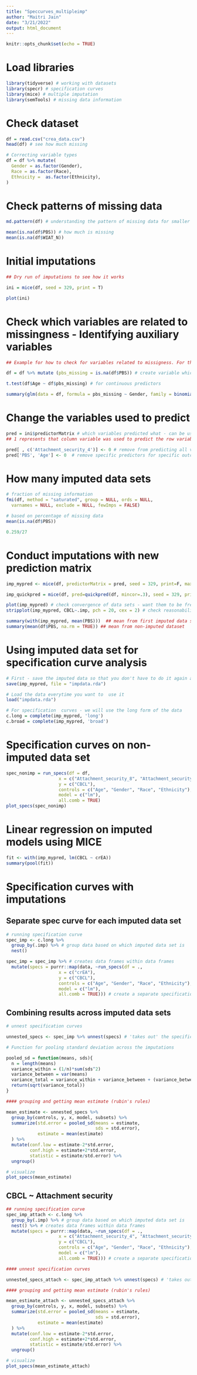 ```yaml
---
title: "Speccurves_multipleimp"
author: "Maitri Jain"
date: "3/21/2022"
output: html_document
---
```


```r
knitr::opts_chunk$set(echo = TRUE)
```

# Load libraries
```r
library(tidyverse) # working with datasets
library(specr) # specification curves
library(mice) # multiple imputation
library(semTools) # missing data information
```

# Check dataset
```r
df = read.csv("crea_data.csv")
head(df) # see how much missing

# Correcting variable types
df = df %>% mutate(
  Gender = as.factor(Gender),
  Race = as.factor(Race),
  Ethnicity =  as.factor(Ethnicity),
)
```

# Check patterns of missing data
```r
md.pattern(df) # understanding the pattern of missing data for smaller data sets

mean(is.na(df$PBS)) # how much is missing
mean(is.na(df$WIAT_N))
```
# Initial imputations
```r

## Dry run of imputations to see how it works

ini = mice(df, seed = 329, print = T)

plot(ini)
```

# Check which variables are related to missingness - Identifying auxiliary variables
```r

## Example for how to check for variables related to missigness. For the sake of today's workshop, we will include all variables in the imputation model (better to err on the side of more!). 

df = df %>% mutate (pbs_missing = is.na(df$PBS)) # create variable which specifies missingness

t.test(df$Age ~ df$pbs_missing) # for continuous predictors

summary(glm(data = df, formula = pbs_missing ~ Gender, family = binomial(link='logit'))) # for categorical predictors
```

# Change the variables used to predict
```r
pred = ini$predictorMatrix # which variables predicted what - can be useful when you don't want certain variables to be predictor. mice doesn't allow you to remove a variable from being predicted unless you also want to remove it from being predictor (will  have to create your own prediction matrix for that)
## 1 represents that column variable was used to predict the row variable

pred[ , c('Attachment_security_4')] <- 0 # remove from predicting all variables
pred['PBS', 'Age'] <- 0  # remove specific predictors for specific outcomes
```

# How many imputed data sets
```r
# fraction of missing information
fmi(df, method = "saturated", group = NULL, ords = NULL,
  varnames = NULL, exclude = NULL, fewImps = FALSE)

# based on percentage of missing data
mean(is.na(df$PBS))

0.259/27
```

# Conduct imputations with new prediction matrix
```r
imp_mypred <- mice(df, predictorMatrix = pred, seed = 329, print=F, maxit = 10, m = 10) # using our own prediction matrix -- change maxit and mice to increase number of iterations and number of imputed data sets

imp_quickpred = mice(df, pred=quickpred(df, mincor=.3), seed = 329, print=F) # setting criteria for which variables should  be used to predict

plot(imp_mypred) # check convergence of data sets - want them to be free of any trends in later iterations
stripplot(imp_mypred, CBCL~.imp, pch = 20, cex = 2) # check reasonability of imputed values

summary(with(imp_mypred, mean(PBS)))  ## mean from first imputed data set
summary(mean(df$PBS, na.rm = TRUE)) ## mean from non-imputed dataset
```

# Using imputed data set for specification curve analysis
```r
# First - save the imputed data so that you don't have to do it again and again
save(imp_mypred, file = "impdata.rda")

# Load the data everytime you want to  use it
load("impdata.rda")

# For specification  curves - we will use the long form of the data
c.long = complete(imp_mypred, 'long')
c.broad = complete(imp_mypred, 'broad')
```

# Specification curves on non-imputed data set
```r
spec_nonimp = run_specs(df = df,
                    x = c("Attachment_security_8", "Attachment_security_4"),
                    y = c("CBCL"),
                    controls = c("Age", "Gender", "Race", "Ethnicity"),
                    model = c("lm"),
                    all.comb = TRUE)
plot_specs(spec_nonimp)
```
# Linear regression on imputed models using MICE
```r
fit <- with(imp_mypred, lm(CBCL ~ crEA))
summary(pool(fit))
```

# Specification curves with imputations

## Separate spec curve for each imputed data set
```r
  
# running specification curve
spec_imp <- c.long %>% 
  group_by(.imp) %>% # group data based on which imputed data set is
  nest()

spec_imp = spec_imp %>% # creates data frames within data frames
  mutate(specs = purrr::map(data, ~run_specs(df = .,
                    x = c("crEA"),
                    y = c("CBCL"),
                    controls = c("Age", "Gender", "Race", "Ethnicity"),
                    model = c("lm"),
                    all.comb = TRUE))) # create a separate specification curve for each imputed data set

```

## Combining results across imputed data sets
```r

# unnest specification curves

unnested_specs <- spec_imp %>% unnest(specs) # 'takes out' the specifications from the dataframe

# Function for pooling standard deviation across the imputations

pooled_sd = function(means, sds){
  n = length(means)
  variance_within = (1/n)*sum(sds^2)
  variance_between = var(means)
  variance_total = variance_within + variance_between + (variance_between/n)
  return(sqrt(variance_total))
}

#### grouping and getting mean estimate (rubin's rules)

mean_estimate <- unnested_specs %>% 
  group_by(controls, y, x, model, subsets) %>% 
  summarize(std.error = pooled_sd(means = estimate, 
                                  sds = std.error),
            estimate = mean(estimate)
  ) %>% 
  mutate(conf.low = estimate-2*std.error, 
         conf.high = estimate+2*std.error, 
         statistic = estimate/std.error) %>% 
  ungroup()

# visualize 
plot_specs(mean_estimate) 
```

## CBCL ~ Attachment security

```r
## running specification curve
spec_imp_attach <- c.long %>% 
  group_by(.imp) %>% # group data based on which imputed data set is
  nest() %>% # creates data frames within data frames
  mutate(specs = purrr::map(data, ~run_specs(df = .,
                    x = c("Attachment_security_4", "Attachment_security_8"),
                    y = c("CBCL"),
                    controls = c("Age", "Gender", "Race", "Ethnicity"),
                    model = c("lm"),
                    all.comb = TRUE))) # create a separate specification curve for each imputed data set

#### unnest specification curves

unnested_specs_attach <- spec_imp_attach %>% unnest(specs) # 'takes out' the specifications from the dataframe

#### grouping and getting mean estimate (rubin's rules)

mean_estimate_attach <- unnested_specs_attach %>% 
  group_by(controls, y, x, model, subsets) %>% 
  summarize(std.error = pooled_sd(means = estimate, 
                                  sds = std.error),
            estimate = mean(estimate)
  ) %>% 
  mutate(conf.low = estimate-2*std.error, 
         conf.high = estimate+2*std.error, 
         statistic = estimate/std.error) %>% 
  ungroup()

# visualize 
plot_specs(mean_estimate_attach) 
```




